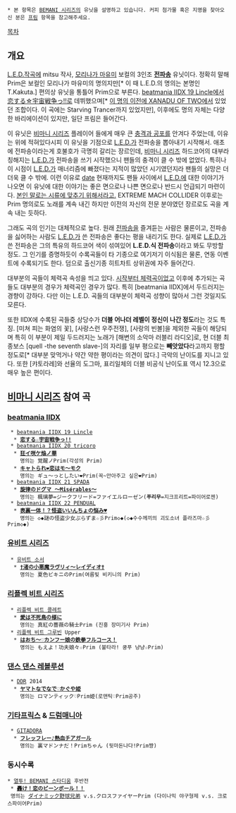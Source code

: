  * 본 항목은 [[BEMANI 시리즈]]의 유닛을 설명하고 있습니다. 커피 첨가물 혹은 지명을 찾아오신 분은 [[프림]] 항목을 참고해주세요.

[[목차]]

== 개요 ==
[[L.E.D.]]작곡에 mitsu 작사, [[모리나가 마유미]] 보컬의 3인조 '''[[전파송]]''' 유닛이다. 정확히 말해 Prim은 보컬인 모리나가 마유미의 명의지만[* 이 때 L.E.D.의 명의는 본명인 T.Kakuta.] 편의상 유닛을 통틀어 Prim으로 부른다. [[beatmania IIDX 19 Lincle]]에서 [[恋する☆宇宙戦争っ!!]]로 데뷔했으며[* [[beatmania IIDX 18 Resort Anthem|이 명의 이전에 XANADU OF TWO에서]] 있었던 조합이다. 이 곡에는 Starving Trancer까지 있었지만], 이후에도 명의 자체는 다양한 바리에이션이 있지만, 일단 프림은 들어간다.

이 유닛은 [[비마니 시리즈]] 플레이어 들에게 매우 큰 [[충격과 공포]]를 안겨다 주었는데, 이유는 위에 적혀있다시피 이 유닛을 기점으로 [[L.E.D.]]가 전파송을 뽑아내기 시작해서. 애초에 전파송이라는게 호불호가 극명히 갈리는 장르인데, [[비마니 시리즈]] 하드코어의 대부라 칭해지는 [[L.E.D.]]가 전파송을 쓰기 시작했으니 팬들의 충격이 클 수 밖에 없었다. 특히나 이 시점이 [[L.E.D.]]가 매너리즘에 빠졌다는 지적이 많았던 시기였던지라 팬들의 실망은 더더욱 클 수 밖에. 이런 이유로 [[date]] 현재까지도 팬들 사이에서 [[L.E.D.]]에 대한 이야기가 나오면 이 유닛에 대한 이야기는 좋은 면으로나 나쁜 면으로나 반드시 언급되기 마련이다. [[EXTREME MACH COLLIDER|본인 말로는 시류에 맞추기 위해서라고.]] EXTREME MACH COLLIDER 이후로는 Prim 명의로도 노래를 계속 내긴 하지만 이전의 자신의 전문 분야였던 장르로도 곡을 계속 내는 듯하다.

그래도 곡의 인기는 대체적으로 높다. 원래 [[전파송]]을 즐겨듣는 사람은 물론이고, 전파송을 싫어하는 사람도 [[L.E.D.]]가 쓴 전파송은 좋다는 평을 내리기도 한다. 실제로 [[L.E.D.]]가 쓴 전파송은 그의 특유의 하드코어 색이 섞여있어 '''L.E.D.식 전파송'''이라고 봐도 무방할 정도. 그 인기를 증명하듯이 수록곡들이 타 기종으로 여기저기 이식됨은 물론, 연동 이벤트에 수록되기도 한다. 덤으로 출신기종 히트차트 상위권에 자주 들어간다.

대부분의 곡들이 체력곡 속성을 띄고 있다. [[사랑스런 우주전쟁|시작부터 체력곡이었고]] 이후에 추가되는 곡들도 대부분의 경우가 체력곡인 경우가 많다. 특히 [beatmania IIDX]에서 두드러지는 경향이 강하다. 다만 이는 L.E.D. 곡들의 대부분이 체력곡 성향이 많아서 그런 것일지도 모른다.

또한 IIDX에 수록된 곡들중 상당수가 '''더블 어나더 레벨이 정신이 나간 정도'''라는 것도 특징. [미쳐 피는 화염의 꽃], [사랑스런 우주전쟁], [사랑의 빈볼]을 제외한 곡들이 해당되며 특히 이 부분이 제일 두드러지는 노래가 [해변의 소악마 러블리 라디오]로, 현 더블 최종보스 [quell -the seventh slave-]의 자리를 일부 평으로는 '''빼앗았다'''라고까지 평할 정도로[* 대부분 맞먹거나 약간 약한 평이라는 의견이 많다.] 극악의 난이도를 지니고 있다. 또한 [캬토라레]와 선율의 도그마, 표리일체의 더블 비공식 난이도표 역시 12.3으로 매우 높은 편이다.
== [[비마니 시리즈]] 참여 곡 ==
=== [[beatmania IIDX]] ===
  * [[beatmania IIDX 19 Lincle]]
   * '''[[恋する☆宇宙戦争っ!!]]'''
  * [[beatmania IIDX 20 tricoro]]
   * '''[[狂イ咲ケ焔ノ華]]'''
     명의는 覚醒ノPrim(각성의 Prim)
   * '''[[キャトられ❤恋はモ～モク]]'''
     명의는 ギュ～っとしたい❤Prim(꼭~안아주고 싶은❤Prim)
  * [[beatmania IIDX 21 SPADA]]
   * '''[[旋律のドグマ ～Misérables～]]'''
     명의는 楓璃夢=ジークフリード=ファイエルローゼン('''푸리무'''=지크프리트=파이어로젠)
  * [[beatmania IIDX 22 PENDUAL]]
   * '''[[表裏一体！？怪盗いいんちょの悩み♥]]'''
     명의는 ◇◆謎の怪盗少女ぷらずま☆彡Prim◇◆(◇◆수수께끼의 괴도소녀 플라즈마☆彡Prim◇◆)
=== [[유비트 시리즈]] ===
  * [[유비트 소서]]
   * '''[[†渚の小悪魔ラヴリィ～レイディオ†]]'''
     명의는 夏色ビキニのPrim(여름빛 비키니의 Prim)
=== [[리플렉 비트 시리즈]] ===
  * [[리플렉 비트 콜레트]]
   * '''[[愛は不死鳥の様に]]'''
     명의는 真紅の薔薇の騎士Prim (진홍 장미기사 Prim)
  * [[리플렉 비트 그루빈]] Upper
   * '''[[はおち～♡カンフー娘の鉄拳フルコース！]]'''
     명의는 もえよ！功夫娘々☆Prim (불타라! 쿵푸 냥냥☆Prim)
=== [[댄스 댄스 레볼루션]] ===
  * [[DDR]] 2014
   * '''[[ヤマトなでなで♡かぐや姫]]'''
     명의는 ロマンティック♡Prim姫(로맨틱♡Prim공주)
=== [[기타프릭스]] & [[드럼매니아]] ===
  * [[GITADORA]]
   * '''[[フレッフレー♪熱血チアガール]]'''
     명의는 裏マドンナだ！Primちゃん (뒷마돈나다!Prim쨩)
=== 동시수록 ===
 * [[열투! BEMANI 스타디움]] 후반전
  * '''[[轟け！恋のビーンボール！！]]'''
  명의는 [[wac|ダイナミック野球兄弟]] v.s.クロスファイヤーPrim (다이나믹 야구형제 v.s. 크로스파이어Prim)
